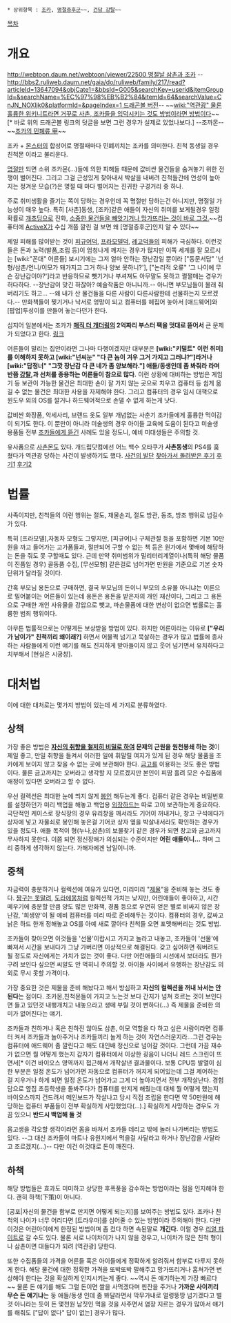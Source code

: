  * 상위항목 : [[조카]], [[명절증후군]]~~, [[건담 강탈]]~~

[[목차]]

= 개요 =
[[http://webtoon.daum.net/webtoon/viewer/22500 명절날 삼촌과 조카]]
--[[http://bbs2.ruliweb.daum.net/gaia/do/ruliweb/family/217/read?articleId=13647094&objCate1=&bbsId=G005&searchKey=userid&itemGroupId=&searchName=%EC%97%98%EB%B2%84&itemId=64&searchValue=CnJN_NOXljk0&platformId=&pageIndex=1 드래곤볼 버전]]--
~~[[wiki:"역관광" 물론 훌륭한 위키니트라면 거꾸로 사촌, 조카들을 입덕시키는 것도 방법이라면 방법이다]]~~[* 바로 위의 드래곤볼 링크의 덧글을 보면 그런 경우가 실제로 있었나보다.]
--조까몬--
~~[http://web.humoruniv.com/board/humor/read.html?table=pds&pg=0&number=525292 조카의 민폐류 甲]~~

조카 + [[몬스터]]의 합성어로 명절때마다 민폐끼치는 조카를 의미한다. 친척 동생일 경우 친척몬 이라고 불리운다. 

[[명절]]만 되면 소위 조카몬(...)들에 의한 피해들 때문에 값비싼 물건들을 숨겨놓기 위한 전쟁이 벌어진다. 그리고 그걸 근성있게 찾아내서 박살을 내버려 친척들간에 언성이 높아지는 정겨운 모습(?)은 명절 때 마다 벌어지는 진귀한 구경거리 중 하나.

주로 취미생활을 즐기는 쪽이 당하는 경우인데 꼭 명절만 당하는건 아니지만, 명절일 가능성이 매우 높다. 특히 [사촌]동생, [조카]같은 애들이 자신의 취미를 보게될경우 일정확률로 [[개]][[초딩]]으로 진화, [https://threadic.com/backbite_otk/1410961221/ 소중한 물건들을 빼앗기거나 망가뜨리는 것이 바로 그것.]~~컴퓨터에 [[ActiveX]]가 수십 개쯤 깔린 걸 보면 왜 [명절증후군]인지 알 수 있다~~ 

제일 피해를 많이받는 것이 [[피규어]]덕, [[프라모델]]덕, [[레고]]덕들의 피해가 극심하다. 이런것들은 돈과 노력(발품,조립 등)이 엄청나게 깨지는 경우가 많지만 이쪽 세계를 잘 모르시는 [wiki:"꼰대" 어른들] 보시기에는 그저 얼마 안하는 장난감일 뿐이라 ["동문서답" '넌 형/삼촌/언니/이모가 돼가지고 그거 하나 양보 못하니?'], ["논리적 오류" '그 나이에 무슨 장난감이야?']라고 반응하므로 뺏기거나 부셔져도 아무말도 못하고 쩔쩔매는 경우가 허다하다. --장난감이 맞긴 하잖아? 예술작품은 아니니까.-- 아니면 부모님들이 몰래 줘버리기도 하고... --왜 내가 산 물건들을 다른 사람이 다른사람한테 선물하는지 모르겠다.-- 만화책들이 찢기거나 낙서로 엉망이 되고 컴퓨터를 헤집어 놓아서 [애드웨어]와 [팝업]투성이를 만들어 놓는다던가 한다.

심지어 일본에서는 조카가 '''[[매직 더 개더링]]의 2억짜리 부스터 팩을 멋대로 뜯어서''' 큰 문제가 되었다고 한다. [http://bbs2.ruliweb.daum.net/gaia/do/ruliweb/default/community/327/read?articleId=20957874&bbsId=G005 링크]

어른들이 말리는 집안이라면 그나마 다행이겠지만 대부분은 '''[wiki:"키덜트" 이런 취미]를 이해하지 못하고 [wiki:"넌씨눈" "다 큰 놈이 겨우 그거 가지고 그러냐?"]라거나 [wiki:"답정너" "그깟 장난감 다 큰 네가 좀 양보해라."] 애들/동생인데 좀 봐줘라 라며 반쯤 [[강탈]],과 선처를 종용하는 어른들이 참으로 많다.''' 이런 상황에 대비하는 방법은 게임기 등 보관이 가능한 물건은 최대한 손이 잘 가지 않는 곳으로 치우고 컴퓨터 등 쉽게 옮길 수 없는 물건은 최대한 사용을 자제해야 한다. 그리고 컴퓨터의 경우 임시 대책으로 윈도우 외의 OS를 깔거나 하드웨어적으로 손댈 수 없게 하는게 낫다.

값비싼 화장품, 악세사리, 브랜드 옷도 일부 개념없는 사춘기 조카들에게 훌륭한 먹이감이 되기도 한다. 이 뿐만이 아니라 미술생의 경우 아이들 교육에 도움이 된다고 미술생 용품들 전부 [http://mlbpark.donga.com/mbs/articleV.php?mbsC=bullpen2&mbsIdx=1844739&cpage=&mbsW=&select=&opt=&keyword= 조카들에게 뜯긴] 사례도 있을 정도니, 예비 미대생들은 주의할 것.

유사품으로 [[사촌]]몬도 있다. 개드립닷컴에선 어느 백수 오타쿠가 '''사촌동생'''의 PS4를 훔쳤다가 역관광 당하는 사건이 발생하기도 했다. [http://www.dogdrip.net/67804843 사건의 발단] [http://www.dogdrip.net/67897452 찾아가서 돌려받은 후기] [http://www.dogdrip.net/68499546 후기1] [http://www.dogdrip.net/68541638 후기2]
= 법률 =
사족이지만, 친척들의 이런 행위는 절도, 재물손괴, 절도 방관, 동조, 방조 행위로 넘길수가 있다.

특히 [프라모델],자동차 모형도 그렇지만, [피규어]나 구체관절 등을 포함하면 기본 10만원을 까고 들어가는 고가품들과, 절판되어 구할 수 없는 책 등은 원가에서 몇배에 해당하는 돈을 줘도 못 구할때도 있다. 근데 만약 취미범위가 밀리터리계열이나(특히 해당 물품이 진품일 경우) 골동품 수집, [무선모형] 같은걸로 넘어가면 만원을 기준으로 기본 숫자단위가 달라질 것이다.

간혹 부모님 용돈으로 구매하면, 결국 부모님의 돈이니 부모의 소유물 아니냐는 이론으로 밀어붙이는 어른들이 있는데 용돈은 용돈을 받은자의 개인 재산이다, 그리고 그 용돈으로 구매한 개인 사유물을 강압으로 뺏고, 파손물품에 대한 변상이 없으면 법률로는 훌륭한 범죄 행위이다.

아무튼 법률적으로는 어떻게든 보상받을 방법이 있다. 하지만  어른이라는 이유로 '''["우리가 남이가" 친척끼리 왜이래?]''' 하면서 어물쩍 넘기고 묵살하는 경우가 많고 법률에 종사하는 사람들에게 이런 얘기를 해도 진지하게 받아들이지 않고 웃어 넘기면서 유치하다고 치부해서 [현실은 시궁창].

= 대처법 =
이에 대한 대처로는 몇가지 방법이 있는데 세 가지로 분류하였다.

== 상책 ==
가장 좋은 방법은 '''[[일코|자신의 취향을 철저히 비밀로 하여]] 문제의 근원을 원천봉쇄 하는 것'''이 제일 좋고, 만일 취향을 들켜서 이러한 일에 휘말릴 여지가 있게 된 경우 해당 물품을 조카에게 보이지 않고 찾을 수 없는 곳에 보관해야 한다. [[금고]]를 이용하는 것도 좋은 방법이다. 물론 금고까지는 오버라고 생각할 지 모르겠지만 본인이 피땀 흘려 모은 수집품에 애정이 있다면 오버라고 할 수 없다.

우선 컬렉션은 최대한 눈에 띄지 않게 [[봉인]] 해두는게 좋다. 컴퓨터 같은 경우는 비밀번호를 설정하던가 미리 백업을 해놓고 백업용 [[외장하드]]는 따로 고이 보관하는게 중요하다. 극단적인 케이스로 장식장의 경우 유리창을 깨서라도 기어이 꺼내거나, 창고 구석에다가 상자에 넣고 자물쇠로 봉인해 놓은걸 기어코 상자 옆을 박살내서라도 확인하는 경우가 있을 정도다. 애들 목적이 형(누나,삼촌)의 보물찾기 같은 경우가 되면 창고와 금고까지 무사하지 못한다. 이쯤 되면 정신장애가 의심되는 수준이지만 '''어린 애들이니...''' 하며 그리 중하게 생각하지 않는다. 가해자에겐 남일이니까.

== 중책 ==
자금력이 충분하거나 컬렉션에 여유가 있다면, 미리미리 "[[제물]]"을 준비해 놓는 것도 좋다. [[짱구는 못말려]], [[도라에몽]]처럼 컬렉션적 가치는 낮지만, 어린애들이 좋아하고, 시간 떼우기에 충분할 만큼 양도 많은 만화책, 경품 등으로 우연히 얻은 별로 비싸지 않은 장난감, '희생양'이 될 예비 컴퓨터를 미리 따로 준비해두는 것이다. 컴퓨터의 경우, 값싸고 낡은 하드 한개 정해놓고 OS를 아예 새로 깔아다 친척들 오면 포맷해버리는 것도 방법.

조카들이 찾아오면 이것들을 '선물'이랍시고 가지고 놀라고 내놓고, 조카들이 '선물'에 빠져서 시간을 보내다가 그냥 가버리면 이상적으로 해결된다. 갖고 싶어하면 줘버려도 될 정도로 자신에게는 가치가 없는 것이 좋다. 다만 어린애들의 시선에서 보더라도 뭔가 구려 보인다 싶으면 씨알도 안 먹히니 주의할 것. 아이들 사이에서 유행하는 장난감도 의외로 무시 못할 가격이다. 

가장 중요한 것은 제물을 준비 해놨다고 해서 방심하고 '''자신의 컬렉션을 꺼내 놔서는 안된다'''는 점이다. 조카몬,친척몬들이 가지고 노는것 보다 간지가 넘쳐 흐르는 것이 보인다면 들고 있던것 내팽개치고 내놓으라고 생떼 부릴 것이 뻔하다(...) 즉 제물을 준비한 의미가 없어진다는 얘기.

조카들과 친하거나 혹은 친하진 않아도 삼촌, 이모 역할을 다 하고 싶은 사람이라면 컴퓨터 켜서 조카들과 놀아주거나 조카들끼리 놀게 하는 것이 자연스러운지라...그런 경우는 컴퓨터에 애드웨어 좀 깔린다고 해도 대인배 정신으로 넘어갈 것이다. 그런데 가끔 재수가 없으면 뭘 어떻게 했는지 갑자기 컴퓨터에서 이상한 굉음이 나더니 레드 스크린이 뜨면서[* 이건 바이오스 영역까지 접근해서 개작살낸 결과물이다. 보통 CPU등 발열이 심한 부분은 일정 온도가 넘어가면 자동으로 컴퓨터가 꺼지게 되어있는데 그걸 제어하는 걸 지우거나 하게 되면 일정 온도가 넘어가고 그게 더 높아지면서 전부 개작살난다. 경험담으로 옆집 초등학생을 돌봐주다가 컴퓨터를 만지게 해줬는데 대체 뭘 어떻게 했는지 바이오스까지 건드려서 메인보드가 작살나고 당시 직접 조립을 한다면 약 50만원에 해당하는 컴퓨터 부품들이 전부 확실하게 사망했었다(...).] 확실하게 사망하는 경우도 가끔 있으니 '''반드시 백업해 둘 것'''

몸고생을 각오할 생각이라면 몸을 바쳐서 조카들 데리고 밖에 놀러 나가버리는 방법도 있다. --그 대신 조카들이 마트나 유원지에서 먹을걸 사달라고 하거나 장난감을 사달라고 조르겠지(...)-- 다만 이건 이것대로 돈이 깨진다.

== 하책 ==
해당 방법들은 효과도 미미하고 상당한 후폭풍을 감수하는 방법이라는 점을 인지해야 한다. 괜히 하책(下策)이 아니다.

[공포|자신의 물건을 함부로 만지면 어떻게 되는지]를 보여주는 방법도 있다. 조카나 친척의 나이가 너무 어리다면 [트라우마]를 심어줄 수 있는 방법이라 주의해야 한다. 다만 이것은 어린아이에게 한정된 방법이며 좀 컸다 하면 속된말로 '''개긴다.''' 이럴 경우 [[리얼 파이트]]로 갈 수도 있다. 물론 서로 나이차이가 나지 않을 경우고, 나이차가 많은 친척 형이나 삼촌이면 대들다가 되려 [역관광] 당한다. 

또한 수집품들의 가격을 어른들 혹은 아이들에게 정확하게 알려줘서 함부로 다루지 못하게 한다. 해당 물건에 대한 정확한 가격을 또박또박 말해주고 망가뜨리거나 훔쳐가면 변상해야 한다는 것을 확실하게 인지시키는게 좋다. ~~역시 돈 얘기하는게 가장 빠르다~~ 물론 돈 얘기를 해도 그럴 돈이면 쌀을 사먹겠다며 핀잔을 주거나 '''가까운 사이끼리 무슨 돈 얘기냐'''는 둥 애들/동생 인데 좀 봐달라면서 막무가내로 얼렁뚱땅 넘기겠다고 별것 아니라는 듯이 돈 몇천원 남짓인 먹을 것을 사주면서  염장 지르는 경우가 많아서 얘기를 해줘도 ["답이 없다" 답이 없는] 경우가 많다.
